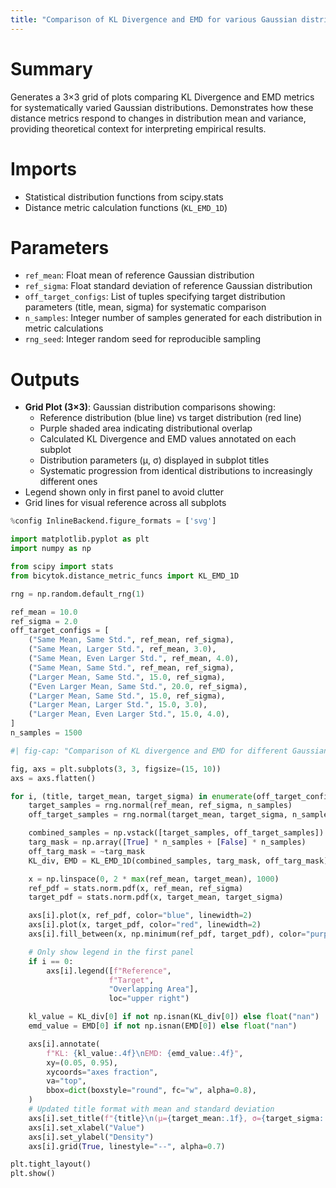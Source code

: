 ```yaml
---
title: "Comparison of KL Divergence and EMD for various Gaussian distributions"
---
```


# Summary
Generates a 3×3 grid of plots comparing KL Divergence and EMD metrics for systematically varied Gaussian distributions. Demonstrates how these distance metrics respond to changes in distribution mean and variance, providing theoretical context for interpreting empirical results.

# Imports
- Statistical distribution functions from scipy.stats
- Distance metric calculation functions (`KL_EMD_1D`)

# Parameters
- `ref_mean`: Float mean of reference Gaussian distribution
- `ref_sigma`: Float standard deviation of reference Gaussian distribution
- `off_target_configs`: List of tuples specifying target distribution parameters (title, mean, sigma) for systematic comparison
- `n_samples`: Integer number of samples generated for each distribution in metric calculations
- `rng_seed`: Integer random seed for reproducible sampling

# Outputs
- **Grid Plot (3×3)**: Gaussian distribution comparisons showing:
  - Reference distribution (blue line) vs target distribution (red line)
  - Purple shaded area indicating distributional overlap
  - Calculated KL Divergence and EMD values annotated on each subplot
  - Distribution parameters (μ, σ) displayed in subplot titles
  - Systematic progression from identical distributions to increasingly different ones
- Legend shown only in first panel to avoid clutter
- Grid lines for visual reference across all subplots

```python
%config InlineBackend.figure_formats = ['svg']

import matplotlib.pyplot as plt
import numpy as np

from scipy import stats
from bicytok.distance_metric_funcs import KL_EMD_1D

rng = np.random.default_rng(1)

ref_mean = 10.0
ref_sigma = 2.0
off_target_configs = [
    ("Same Mean, Same Std.", ref_mean, ref_sigma),
    ("Same Mean, Larger Std.", ref_mean, 3.0),
    ("Same Mean, Even Larger Std.", ref_mean, 4.0),
    ("Same Mean, Same Std.", ref_mean, ref_sigma),
    ("Larger Mean, Same Std.", 15.0, ref_sigma),
    ("Even Larger Mean, Same Std.", 20.0, ref_sigma),
    ("Larger Mean, Same Std.", 15.0, ref_sigma),
    ("Larger Mean, Larger Std.", 15.0, 3.0),
    ("Larger Mean, Even Larger Std.", 15.0, 4.0),
]
n_samples = 1500
```

```python
#| fig-cap: "Comparison of KL divergence and EMD for different Gaussian distributions"

fig, axs = plt.subplots(3, 3, figsize=(15, 10))
axs = axs.flatten()

for i, (title, target_mean, target_sigma) in enumerate(off_target_configs):
    target_samples = rng.normal(ref_mean, ref_sigma, n_samples)
    off_target_samples = rng.normal(target_mean, target_sigma, n_samples)

    combined_samples = np.vstack([target_samples, off_target_samples]).reshape(-1, 1)
    targ_mask = np.array([True] * n_samples + [False] * n_samples)
    off_targ_mask = ~targ_mask
    KL_div, EMD = KL_EMD_1D(combined_samples, targ_mask, off_targ_mask)

    x = np.linspace(0, 2 * max(ref_mean, target_mean), 1000)
    ref_pdf = stats.norm.pdf(x, ref_mean, ref_sigma)
    target_pdf = stats.norm.pdf(x, target_mean, target_sigma)

    axs[i].plot(x, ref_pdf, color="blue", linewidth=2)
    axs[i].plot(x, target_pdf, color="red", linewidth=2)
    axs[i].fill_between(x, np.minimum(ref_pdf, target_pdf), color="purple", alpha=0.3)

    # Only show legend in the first panel
    if i == 0:
        axs[i].legend([f"Reference", 
                      f"Target",
                      "Overlapping Area"],
                      loc="upper right")

    kl_value = KL_div[0] if not np.isnan(KL_div[0]) else float("nan")
    emd_value = EMD[0] if not np.isnan(EMD[0]) else float("nan")

    axs[i].annotate(
        f"KL: {kl_value:.4f}\nEMD: {emd_value:.4f}",
        xy=(0.05, 0.95),
        xycoords="axes fraction",
        va="top",
        bbox=dict(boxstyle="round", fc="w", alpha=0.8),
    )
    # Updated title format with mean and standard deviation
    axs[i].set_title(f"{title}\n(μ={target_mean:.1f}, σ={target_sigma:.1f})")
    axs[i].set_xlabel("Value")
    axs[i].set_ylabel("Density")
    axs[i].grid(True, linestyle="--", alpha=0.7)

plt.tight_layout()
plt.show()
```
